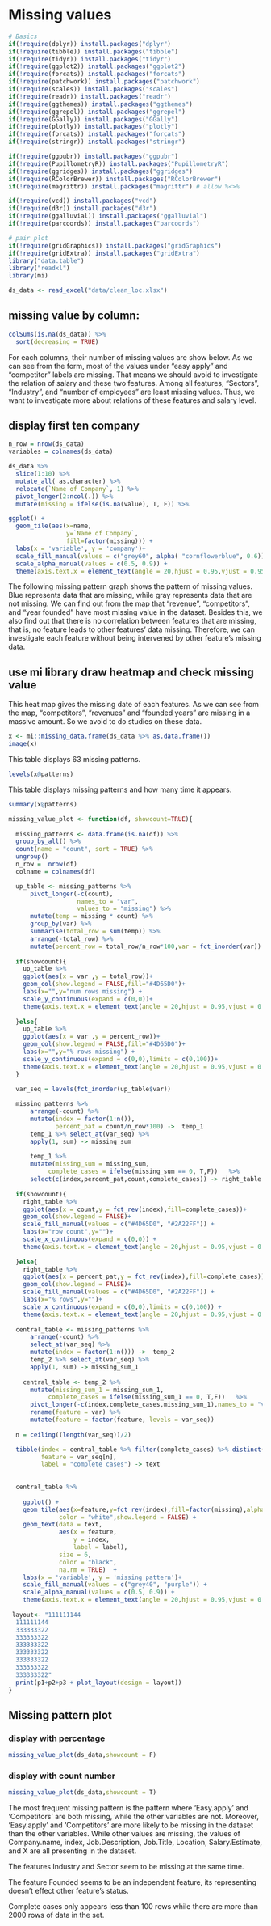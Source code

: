 # Missing values 



```r
# Basics
if(!require(dplyr)) install.packages("dplyr")
if(!require(tibble)) install.packages("tibble")
if(!require(tidyr)) install.packages("tidyr")
if(!require(ggplot2)) install.packages("ggplot2")
if(!require(forcats)) install.packages("forcats")
if(!require(patchwork)) install.packages("patchwork")
if(!require(scales)) install.packages("scales")
if(!require(readr)) install.packages("readr")
if(!require(ggthemes)) install.packages("ggthemes")
if(!require(ggrepel)) install.packages("ggrepel")
if(!require(GGally)) install.packages("GGally")
if(!require(plotly)) install.packages("plotly")
if(!require(forcats)) install.packages("forcats")
if(!require(stringr)) install.packages("stringr")

if(!require(ggpubr)) install.packages("ggpubr")
if(!require(PupillometryR)) install.packages("PupillometryR")
if(!require(ggridges)) install.packages("ggridges")
if(!require(RColorBrewer)) install.packages("RColorBrewer")
if(!require(magrittr)) install.packages("magrittr") # allow %<>%

if(!require(vcd)) install.packages("vcd")
if(!require(d3r)) install.packages("d3r")
if(!require(ggalluvial)) install.packages("ggalluvial")
if(!require(parcoords)) install.packages("parcoords")

# pair plot
if(!require(gridGraphics)) install.packages("gridGraphics")
if(!require(gridExtra)) install.packages("gridExtra")
library("data.table")
library("readxl")
library(mi)
```



```r
ds_data <- read_excel("data/clean_loc.xlsx")

```

## missing value by column:

```r
colSums(is.na(ds_data)) %>%
  sort(decreasing = TRUE)
```
For each columns, their number of missing values are show below. As we can see from the form, most of the values under “easy apply” and “competitor” labels are missing. That means we should avoid to investigate the relation of salary and these two features. 
Among all features, “Sectors”, “Industry”, and “number of employees” are least missing values. Thus, we want to investigate more about relations of these features and salary level. 


## display first ten company 

```r
n_row = nrow(ds_data)
variables = colnames(ds_data)

ds_data %>% 
  slice(1:10) %>%
  mutate_all( as.character) %>%
  relocate(`Name of Company`, 1) %>%
  pivot_longer(2:ncol(.)) %>%
  mutate(missing = ifelse(is.na(value), T, F)) %>%

ggplot() +
  geom_tile(aes(x=name,
                y=`Name of Company`,
                fill=factor(missing))) + 
  labs(x = 'variable', y = 'company')+
  scale_fill_manual(values = c("grey60", alpha( "cornflowerblue", 0.6))) +
  scale_alpha_manual(values = c(0.5, 0.9)) +
  theme(axis.text.x = element_text(angle = 20,hjust = 0.95,vjust = 0.95))
```
The following missing pattern graph shows the pattern of missing values. Blue represents data that are missing, while gray represents data that are not missing. We can find out from the map that “revenue”, “competitors”, and “year founded”  have most missing value in the dataset. Besides this, we also find out that there is no correlation between features that are missing, that is, no feature leads to other features’ data missing. Therefore, we can investigate each feature without being intervened by other feature’s missing data.

## use mi library draw heatmap and check missing value

This heat map gives the missing date of each features. As we can see from the map, “competitors”, “revenues” and “founded years” are missing in a massive amount. So we avoid to do studies on these data.

```r
x <- mi::missing_data.frame(ds_data %>% as.data.frame())
image(x)
```

This table displays 63 missing patterns.
```r
levels(x@patterns)
```

This table displays missing patterns and how many time it appears.
```r
summary(x@patterns)
```


```r
missing_value_plot <- function(df, showcount=TRUE){
  
  missing_patterns <- data.frame(is.na(df)) %>%
  group_by_all() %>%
  count(name = "count", sort = TRUE) %>%
  ungroup()
  n_row =  nrow(df)
  colname = colnames(df)

  up_table <- missing_patterns %>% 
      pivot_longer(-c(count), 
                   names_to = "var",
                   values_to = "missing") %>% 
      mutate(temp = missing * count) %>%
      group_by(var) %>%
      summarise(total_row = sum(temp)) %>% 
      arrange(-total_row) %>% 
      mutate(percent_row = total_row/n_row*100,var = fct_inorder(var))
  
  if(showcount){
    up_table %>%
    ggplot(aes(x = var ,y = total_row))+
    geom_col(show.legend = FALSE,fill="#4D65D0")+
    labs(x="",y="num rows missing") +
    scale_y_continuous(expand = c(0,0))+
    theme(axis.text.x = element_text(angle = 20,hjust = 0.95,vjust = 0.95))  -> p1
    
  }else{
    up_table %>%
    ggplot(aes(x = var ,y = percent_row))+
    geom_col(show.legend = FALSE,fill="#4D65D0")+
    labs(x="",y="% rows missing") +
    scale_y_continuous(expand = c(0,0),limits = c(0,100))+
    theme(axis.text.x = element_text(angle = 20,hjust = 0.95,vjust = 0.95)) -> p1
  }

  var_seq = levels(fct_inorder(up_table$var))
  
  missing_patterns %>% 
      arrange(-count) %>%
      mutate(index = factor(1:n()),
             percent_pat = count/n_row*100) ->  temp_1
      temp_1 %>% select_at(var_seq) %>%
      apply(1, sum) -> missing_sum
  
      temp_1 %>%
      mutate(missing_sum = missing_sum,
           complete_cases = ifelse(missing_sum == 0, T,F))   %>% 
      select(c(index,percent_pat,count,complete_cases)) -> right_table
  
  if(showcount){
    right_table %>%
    ggplot(aes(x = count,y = fct_rev(index),fill=complete_cases))+
    geom_col(show.legend = FALSE)+
    scale_fill_manual(values = c("#4D65D0", "#2A22FF")) +
    labs(x="row count",y="")+
    scale_x_continuous(expand = c(0,0)) +
    theme(axis.text.x = element_text(angle = 20,hjust = 0.95,vjust = 0.95))-> p2
    
  }else{
    right_table %>%
    ggplot(aes(x = percent_pat,y = fct_rev(index),fill=complete_cases))+
    geom_col(show.legend = FALSE)+
    scale_fill_manual(values = c("#4D65D0", "#2A22FF")) +
    labs(x="% rows",y="")+
    scale_x_continuous(expand = c(0,0),limits = c(0,100)) +
    theme(axis.text.x = element_text(angle = 20,hjust = 0.95,vjust = 0.95)) -> p2 }
    
  central_table <- missing_patterns %>% 
      arrange(-count) %>%
      select_at(var_seq) %>% 
      mutate(index = factor(1:n())) ->  temp_2
      temp_2 %>% select_at(var_seq) %>%
      apply(1, sum) -> missing_sum_1
  
    central_table <- temp_2 %>%
      mutate(missing_sum_1 = missing_sum_1,
           complete_cases = ifelse(missing_sum_1 == 0, T,F))   %>% 
      pivot_longer(-c(index,complete_cases,missing_sum_1),names_to = "var", values_to = "missing") %>%
      rename(feature = var) %>%
      mutate(feature = factor(feature, levels = var_seq))
 
  n = ceiling((length(var_seq))/2)

  tibble(index = central_table %>% filter(complete_cases) %>% distinct(index) %>% pull(index),
         feature = var_seq[n],
         label = "complete cases") -> text
  
  
  central_table %>% 
    
    ggplot() +
    geom_tile(aes(x=feature,y=fct_rev(index),fill=factor(missing),alpha=complete_cases),
              color = "white",show.legend = FALSE) + 
    geom_text(data = text,
              aes(x = feature, 
                  y = index,
                  label = label),
              size = 6,
              color = "black",
              na.rm = TRUE)  +
    labs(x = 'variable', y = 'missing pattern')+
    scale_fill_manual(values = c("grey40", "purple")) +
    scale_alpha_manual(values = c(0.5, 0.9)) +
    theme(axis.text.x = element_text(angle = 20,hjust = 0.95,vjust = 0.95))-> p3
    
 layout<- "111111144
  111111144
  333333322
  333333322
  333333322
  333333322
  333333322
  333333322
  333333322"
  print(p1+p2+p3 + plot_layout(design = layout))
}

```

## Missing pattern plot 

### display with percentage
```r
missing_value_plot(ds_data,showcount = F)
```

### display with count number
```r
missing_value_plot(ds_data,showcount = T)
```

The most frequent missing pattern is the pattern where 'Easy.apply' and 'Competitors' are both missing, while the other variables are not. Moreover, 'Easy.apply' and 'Competitors' are more likely to be missing in the dataset than the other variables. 
While other values are missing, the values of Company.name, index, Job.Description, Job.Title, Location, Salary.Estimate, and X are all presenting in the dataset. 

The features Industry and Sector seem to be missing at the same time. 

The feature Founded seems to be an independent feature, its representing doesn't effect other feature’s status. 

Complete cases only appears less than 100 rows while there are more than 2000 rows of data in the set.